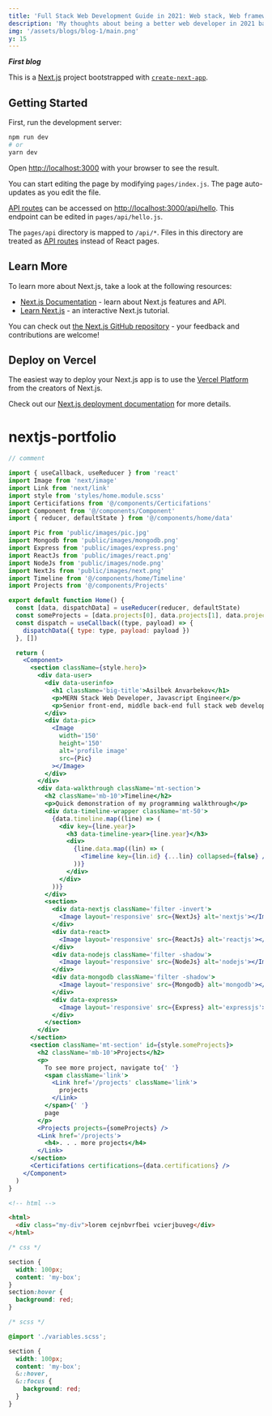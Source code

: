```yaml
---
title: 'Full Stack Web Development Guide in 2021: Web stack, Web framework, Learning path.'
description: 'My thoughts about being a better web developer in 2021 based on my experience.'
img: '/assets/blogs/blog-1/main.png'
y: 15
---
```


<CustomImage image={img} y='60' />

**_First blog_**

This is a [Next.js](https://nextjs.org/) project bootstrapped with [`create-next-app`](https://github.com/vercel/next.js/tree/canary/packages/create-next-app).

## Getting Started

First, run the development server:

```bash
npm run dev
# or
yarn dev
```

Open [http://localhost:3000](http://localhost:3000) with your browser to see the result.

You can start editing the page by modifying `pages/index.js`. The page auto-updates as you edit the file.

[API routes](https://nextjs.org/docs/api-routes/introduction) can be accessed on [http://localhost:3000/api/hello](http://localhost:3000/api/hello). This endpoint can be edited in `pages/api/hello.js`.

The `pages/api` directory is mapped to `/api/*`. Files in this directory are treated as [API routes](https://nextjs.org/docs/api-routes/introduction) instead of React pages.

## Learn More

To learn more about Next.js, take a look at the following resources:

- [Next.js Documentation](https://nextjs.org/docs) - learn about Next.js features and API.
- [Learn Next.js](https://nextjs.org/learn) - an interactive Next.js tutorial.

You can check out [the Next.js GitHub repository](https://github.com/vercel/next.js/) - your feedback and contributions are welcome!

## Deploy on Vercel

The easiest way to deploy your Next.js app is to use the [Vercel Platform](https://vercel.com/new?utm_medium=default-template&filter=next.js&utm_source=create-next-app&utm_campaign=create-next-app-readme) from the creators of Next.js.

Check out our [Next.js deployment documentation](https://nextjs.org/docs/deployment) for more details.

# nextjs-portfolio

```jsx
// comment

import { useCallback, useReducer } from 'react'
import Image from 'next/image'
import Link from 'next/link'
import style from 'styles/home.module.scss'
import Certicifations from '@/components/Certicifations'
import Component from '@/components/Component'
import { reducer, defaultState } from '@/components/home/data'

import Pic from 'public/images/pic.jpg'
import Mongodb from 'public/images/mongodb.png'
import Express from 'public/images/express.png'
import ReactJs from 'public/images/react.png'
import NodeJs from 'public/images/node.png'
import NextJs from 'public/images/next.png'
import Timeline from '@/components/home/Timeline'
import Projects from '@/components/Projects'

export default function Home() {
  const [data, dispatchData] = useReducer(reducer, defaultState)
  const someProjects = [data.projects[0], data.projects[1], data.projects[2]]
  const dispatch = useCallback((type, payload) => {
    dispatchData({ type: type, payload: payload })
  }, [])

  return (
    <Component>
      <section className={style.hero}>
        <div data-user>
          <div data-userinfo>
            <h1 className='big-title'>Asilbek Anvarbekov</h1>
            <p>MERN Stack Web Developer, Javascript Engineer</p>
            <p>Senior front-end, middle back-end full stack web developer</p>
          </div>
          <div data-pic>
            <Image
              width='150'
              height='150'
              alt='profile image'
              src={Pic}
            ></Image>
          </div>
        </div>
        <div data-walkthrough className='mt-section'>
          <h2 className='mb-10'>Timeline</h2>
          <p>Quick demonstration of my programming walkthrough</p>
          <div data-timeline-wrapper className='mt-50'>
            {data.timeline.map((line) => (
              <div key={line.year}>
                <h3 data-timeline-year>{line.year}</h3>
                <div>
                  {line.data.map((lin) => (
                    <Timeline key={lin.id} {...lin} collapsed={false} />
                  ))}
                </div>
              </div>
            ))}
          </div>
          <section>
            <div data-nextjs className='filter -invert'>
              <Image layout='responsive' src={NextJs} alt='nextjs'></Image>
            </div>
            <div data-react>
              <Image layout='responsive' src={ReactJs} alt='reactjs'></Image>
            </div>
            <div data-nodejs className='filter -shadow'>
              <Image layout='responsive' src={NodeJs} alt='nodejs'></Image>
            </div>
            <div data-mongodb className='filter -shadow'>
              <Image layout='responsive' src={Mongodb} alt='mongodb'></Image>
            </div>
            <div data-express>
              <Image layout='responsive' src={Express} alt='expressjs'></Image>
            </div>
          </section>
        </div>
      </section>
      <section className='mt-section' id={style.someProjects}>
        <h2 className='mb-10'>Projects</h2>
        <p>
          To see more project, navigate to{' '}
          <span className='link'>
            <Link href='/projects' className='link'>
              projects
            </Link>
          </span>{' '}
          page
        </p>
        <Projects projects={someProjects} />
        <Link href='/projects'>
          <h4>. . . more projects</h4>
        </Link>
      </section>
      <Certicifations certifications={data.certifications} />
    </Component>
  )
}
```

```html
<!-- html -->

<html>
  <div class="my-div">lorem cejnbvrfbei vcierjbuveg</div>
</html>
```

```css
/* css */

section {
  width: 100px;
  content: 'my-box';
}
section:hover {
  background: red;
}
```

```scss
/* scss */

@import './variables.scss';

section {
  width: 100px;
  content: 'my-box';
  &::hover,
  &::focus {
    background: red;
  }
}
```
